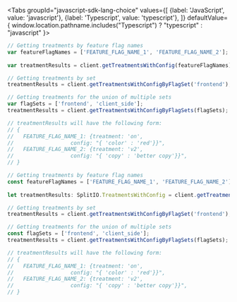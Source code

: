 
<Tabs
  groupId="javascript-sdk-lang-choice"
  values={[
    {label: 'JavaScript', value: 'javascript'},
    {label: 'Typescript', value: 'typescript'},
  ]} defaultValue={ window.location.pathname.includes("Typescript") ? "typescript" : "javascript" }>
  <TabItem value="javascript">

```javascript
// Getting treatments by feature flag names
var featureFlagNames = ['FEATURE_FLAG_NAME_1', 'FEATURE_FLAG_NAME_2'];
 
var treatmentResults = client.getTreatmentsWithConfig(featureFlagNames);

// Getting treatments by set
treatmentResults = client.getTreatmentsWithConfigByFlagSet('frontend');

// Getting treatments for the union of multiple sets
var flagSets = ['frontend', 'client_side'];
treatmentResults = client.getTreatmentsWithConfigByFlagSets(flagSets);

// treatmentResults will have the following form: 
// {
//   FEATURE_FLAG_NAME_1: {treatment: 'on',
//                  config: "{ 'color' : 'red'}}",
//   FEATURE_FLAG_NAME_2: {treatment: 'v2',
//                  config: "{ 'copy' : 'better copy'}}",
// }
```

  </TabItem>
  <TabItem value="typescript">

```typescript
// Getting treatments by feature flag names
const featureFlagNames = ['FEATURE_FLAG_NAME_1', 'FEATURE_FLAG_NAME_2'];
 
let treatmentResults: SplitIO.TreatmentsWithConfig = client.getTreatmentsWithConfig(featureFlagNames);

// Getting treatments by set
treatmentResults = client.getTreatmentsWithConfigByFlagSet('frontend');

// Getting treatments for the union of multiple sets
const flagSets = ['frontend', 'client_side'];
treatmentResults = client.getTreatmentsWithConfigByFlagSets(flagSets);

// treatmentResults will have the following form: 
// {
//   FEATURE_FLAG_NAME_1: {treatment: 'on',
//                  config: "{ 'color' : 'red'}}",
//   FEATURE_FLAG_NAME_2: {treatment: 'v2',
//                  config: "{ 'copy' : 'better copy'}}",
// }
```

  </TabItem>
</Tabs>